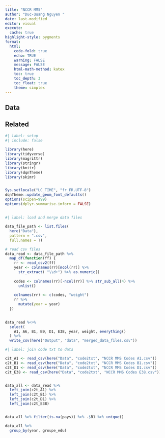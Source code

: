 ```yaml
---
title: "NCCR MMS"
author: "Duc-Quang Nguyen "
date: last-modified
editor: visual
execute: 
  cache: true
highlight-style: pygments
format:
  html: 
    code-fold: true
    echo: TRUE
    warning: FALSE
    message: FALSE
    html-math-method: katex
    toc: true
    toc_depth: 3
    toc_float: true
    theme: simplex
---
```


## Data

## Related

```r
#| label: setup
#| include: false
  
library(here)
library(tidyverse)
library(magrittr)
library(stringr)
library(knitr)
library(dqnTheme)
library(skimr)


Sys.setlocale("LC_TIME", "fr_FR.UTF-8")
dqnTheme::update_geom_font_defaults()
options(scipen=999)
options(dplyr.summarise.inform = FALSE)

```

## 

```r
#| label: load and merge data files

data_file_path <- list.files(
  here("Data"), 
  pattern = ".csv", 
  full.names = T)

# read csv files
data_read <- data_file_path %>% 
  map_df(function(ff) {
    rr <- read_csv2(ff)
    year <- colnames(rr)[ncol(rr)] %>% 
      str_extract( "\\d+") %>% as.numeric()
    
    codes <- colnames(rr)[-ncol(rr)] %>% str_sub_all(4) %>% 
      unlist()
    
    colnames(rr) <- c(codes, "weight")
    rr %>% 
      mutate(year = year)
  }) 

  
data_read %<>% 
  select(
    A1, A6, B1, B9, D1, E38, year, weight, everything()
  ) %>% 
  write_csv(here("Output", "data", "merged_data_files.csv"))


```


```r
#| label: join code txt to data

c2t_A1 <- read_csv(here("Data", "code2txt", "NCCR MMS Codes A1.csv"))
c2t_B1 <- read_csv(here("Data", "code2txt", "NCCR MMS Codes B1.csv"))
c2t_D1 <- read_csv(here("Data", "code2txt", "NCCR MMS Codes D1.csv"))
c2t_E38 <- read_csv(here("Data", "code2txt", "NCCR MMS Codes E38.csv"))


data_all <- data_read %>% 
  left_join(c2t_A1) %>% 
  left_join(c2t_B1) %>% 
  left_join(c2t_D1) %>% 
  left_join(c2t_E38)


data_all %>% filter(is.na(pays)) %>% .$B1 %>% unique()

data_all %>% 
  group_by(year, groupe_edu)

```



